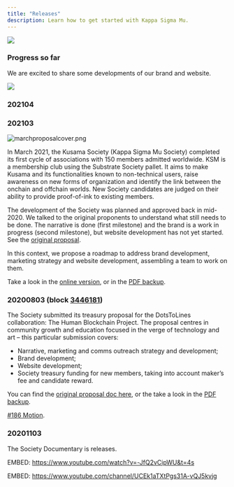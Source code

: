 ```yaml
---
title: "Releases"
description: Learn how to get started with Kappa Sigma Mu.
---
```


![](https://media.giphy.com/media/cb4ZGzuD1HwtGGY4a5/giphy.gif)

### Progress so far

We are excited to share some developments of our brand and website.

![](https://i.imgur.com/BZX4P2X.jpg)

### 202104

### 202103

![marchproposalcover.png](./assets/marchproposalcover.png)

In March 2021, the Kusama Society (Kappa Sigma Mu Society) completed its first cycle of associations with 150 members admitted worldwide. KSM is a membership club using the Substrate Society pallet. It aims to make Kusama and its functionalities known to non-technical users, raise awareness on new forms of organization and identify the link between the onchain and offchain worlds. New Society candidates are judged on their ability to provide proof-of-ink to existing members.

The development of the Society was planned and approved back in mid-2020. We talked to the original proponents to understand what still needs to be done. The narrative is done (first milestone) and the brand is a work in progress (second milestone), but website development has not yet started. See the [original proposal](./assets/DotsToLines-KSMSocietyCollaborationTheKusamaHumanBlockchainProject.pdf).

In this context, we propose a roadmap to address brand development, marketing strategy and website development, assembling a team to work on them.

Take a look in the [online version](https://docs.google.com/document/d/1LvOR3-8U8m5b0b-yN41MDxZUBVAR09lroavtZ2VwRYo/edit), or in the [PDF backup](./assets/KusamaSpendingProposal-KappaSigmaMu-V1.pdf).


### 20200803 (block [3446181](https://polkascan.io/kusama/block/3446181))

The Society submitted its treasury proposal for the DotsToLines collaboration: The Human Blockchain Project. The proposal centres in community growth and education focused in the verge of technology and art – this particular submission covers:

* Narrative, marketing and comms outreach strategy and development;
* Brand development;
* Website development;
* Society treasury funding for new members, taking into account maker’s fee and candidate reward.

You can find the [original proposal doc here](https://drive.google.com/file/d/1q6kFyznrDnyctZViK29J2OvBrr4D1LNo/view?usp=sharingThe), or the take a look in the [PDF backup](./assets/DotsToLines-KSMSocietyCollaborationTheKusamaHumanBlockchainProject.pdf).

[#186 Motion](https://kusama.polkassembly.io/motion/186).



### 20201103

The Society Documentary is releases.

EMBED:
https://www.youtube.com/watch?v=-JfQ2vCipWU&t=4s

EMBED:
https://www.youtube.com/channel/UCEk1aTXtPgs31A-vQJ5kvjg
